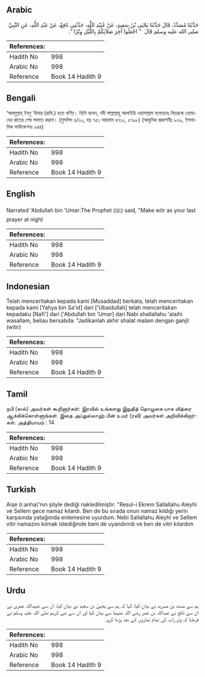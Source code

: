 ## Arabic


<div dir="rtl" lang="ar" style={{fontSize:'larger',backgroundColor:'#f8f9fa',padding:20}}>
حَدَّثَنَا مُسَدَّدٌ، قَالَ حَدَّثَنَا يَحْيَى بْنُ سَعِيدٍ، عَنْ عُبَيْدِ اللَّهِ، حَدَّثَنِي نَافِعٌ، عَنْ عَبْدِ اللَّهِ، عَنِ النَّبِيِّ صلى الله عليه وسلم قَالَ ‏ "‏ اجْعَلُوا آخِرَ صَلاَتِكُمْ بِاللَّيْلِ وِتْرًا ‏"‏‏.‏
</div>
<div style={{backgroundColor:'#f8f9fa',padding:20, marginBottom: 10}}><table> <thead> <tr> <th>References:</th> <th></th> </tr> </thead> <tbody><tr><td>Hadith No</td><td>998</td></tr><tr><td>Arabic No</td><td>998</td></tr><tr><td>Reference</td><td>Book 14 Hadith 9</td></tr></tbody></table></div>

## Bengali


<div dir="ltr" lang="bn" style={{fontSize:'larger',backgroundColor:'#f8f9fa',padding:20}}>
‘আবদুল্লাহ্ ইবনু ‘উমার (রাযি.) হতে বর্ণিত। তিনি বলেন, নবী সাল্লাল্লাহু আলাইহি ওয়াসাল্লাম বলেছেনঃ বিতরকে তোমাদের রাতের শেষ সালাত করবে। (মুসলিম ৬/২০, হাঃ ৭৫১ আহমাদ ৪৭১০, ৫৭৯৮) (আধুনিক প্রকাশনীঃ ৯৩৯, ইসলামিক ফাউন্ডেশনঃ ৯৪৪)
</div>
<div style={{backgroundColor:'#f8f9fa',padding:20, marginBottom: 10}}><table> <thead> <tr> <th>References:</th> <th></th> </tr> </thead> <tbody><tr><td>Hadith No</td><td>998</td></tr><tr><td>Arabic No</td><td>998</td></tr><tr><td>Reference</td><td>Book 14 Hadith 9</td></tr></tbody></table></div>

## English


<div dir="ltr" lang="en" style={{fontSize:'larger',backgroundColor:'#f8f9fa',padding:20}}>
Narrated 'Abdullah bin 'Umar:The Prophet (ﷺ) said, "Make witr as your last prayer at night
</div>
<div style={{backgroundColor:'#f8f9fa',padding:20, marginBottom: 10}}><table> <thead> <tr> <th>References:</th> <th></th> </tr> </thead> <tbody><tr><td>Hadith No</td><td>998</td></tr><tr><td>Arabic No</td><td>998</td></tr><tr><td>Reference</td><td>Book 14 Hadith 9</td></tr></tbody></table></div>

## Indonesian


<div dir="ltr" lang="id" style={{fontSize:'larger',backgroundColor:'#f8f9fa',padding:20}}>
Telah menceritakan kepada kami [Musaddad] berkata, telah menceritakan kepada kami [Yahya bin Sa'id] dari ['Ubaidullah] telah menceritakan kepadaku [Nafi'] dari ['Abdullah bin 'Umar] dari Nabi shallallahu 'alaihi wasallam, beliau bersabda: "Jadikanlah akhir shalat malam dengan ganjil (witir)
</div>
<div style={{backgroundColor:'#f8f9fa',padding:20, marginBottom: 10}}><table> <thead> <tr> <th>References:</th> <th></th> </tr> </thead> <tbody><tr><td>Hadith No</td><td>998</td></tr><tr><td>Arabic No</td><td>998</td></tr><tr><td>Reference</td><td>Book 14 Hadith 9</td></tr></tbody></table></div>

## Tamil


<div dir="ltr" lang="ta" style={{fontSize:'larger',backgroundColor:'#f8f9fa',padding:20}}>
நபி (ஸல்) அவர்கள் கூறினார்கள்: இரவில் உங்களது இறுதித் தொழுகை யாக வித்ரை ஆக்கிக்கொள்ளுங்கள். இதை அப்துல்லாஹ் பின் உமர் (ரலி) அவர்கள் அறிவிக்கிறார்கள். அத்தியாயம் : 14
</div>
<div style={{backgroundColor:'#f8f9fa',padding:20, marginBottom: 10}}><table> <thead> <tr> <th>References:</th> <th></th> </tr> </thead> <tbody><tr><td>Hadith No</td><td>998</td></tr><tr><td>Arabic No</td><td>998</td></tr><tr><td>Reference</td><td>Book 14 Hadith 9</td></tr></tbody></table></div>

## Turkish


<div dir="ltr" lang="tr" style={{fontSize:'larger',backgroundColor:'#f8f9fa',padding:20}}>
Aişe (r.anha)'nın şöyle dediği nakledilmiştir: "Resul-i Ekrem Sallallahu Aleyhi ve Sellem gece namaz kılardı. Ben de bu sırada onun namaz kıldığı yerin karşısında yatağımda enlemesine uyurdum. Nebi Sallallahu Aleyhi ve Sellem vitir namazını kılmak istediğinde beni de uyandırırdı ve ben de vitri kılardım
</div>
<div style={{backgroundColor:'#f8f9fa',padding:20, marginBottom: 10}}><table> <thead> <tr> <th>References:</th> <th></th> </tr> </thead> <tbody><tr><td>Hadith No</td><td>998</td></tr><tr><td>Arabic No</td><td>998</td></tr><tr><td>Reference</td><td>Book 14 Hadith 9</td></tr></tbody></table></div>

## Urdu


<div dir="rtl" lang="ur" style={{fontSize:'larger',backgroundColor:'#f8f9fa',padding:20}}>
ہم سے مسدد بن مسرہد نے بیان کیا، کہا کہ ہم سے یحییٰ بن سعید نے بیان کیا، ان سے عبیداللہ عمری نے ان سے نافع نے عبداللہ بن عمر رضی اللہ عنہما سے بیان کیا اور ان سے نبی کریم صلی اللہ علیہ وسلم نے فرمایا کہ وتر رات کی تمام نمازوں کے بعد پڑھا کرو۔
</div>
<div style={{backgroundColor:'#f8f9fa',padding:20, marginBottom: 10}}><table> <thead> <tr> <th>References:</th> <th></th> </tr> </thead> <tbody><tr><td>Hadith No</td><td>998</td></tr><tr><td>Arabic No</td><td>998</td></tr><tr><td>Reference</td><td>Book 14 Hadith 9</td></tr></tbody></table></div>